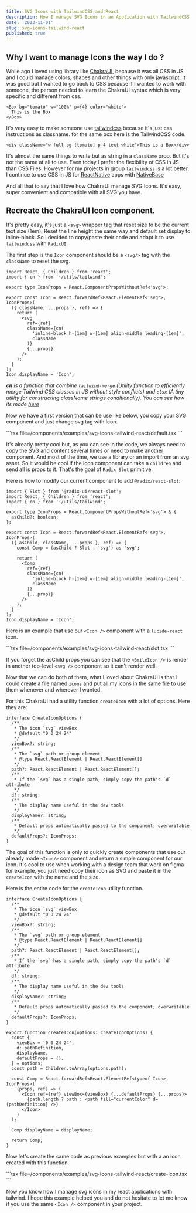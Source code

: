 ```yaml
---
title: SVG Icons with TailwindCSS and React
description: How I manage SVG Icons in an Application with TailwindCSS and React.
date: '2023-11-01'
slug: svg-icons-tailwind-react
published: true
---
```



## Why I want to manage Icons the way I do ?

While ago I loved using library like [ChakraUI](https://chakra-ui.com/), because it was all CSS in JS and I could manage colors, shapes and other things with only javascript. It was good but I wanted to go back to CSS because if I wanted to work with someone, the person needed to learn the ChakraUI syntax which is very specific and different from css.

```tsx
<Box bg="tomato" w="100%" p={4} color="white">
  This is the Box
</Box>
```

It's very easy to make someone use [tailwindcss](https://tailwindcss.com/) because it's just css instructions as classname. for the same box here is the TailwindCSS code.

```tsx
<div className="w-full bg-[tomato] p-4 text-white">This is a Box</div>
```

It's almost the same things to write but as string in a `className` prop. But it's not the same at all to use. Even today I prefer the flexibility of CSS in JS than CSS Files. However for my projects in group `tailwindcss` is a lot better. I continue to use CSS in JS for [ReactNative](https://reactnative.dev/) apps with [NativeBase](https://nativebase.io/)

And all that to say that I love how ChakraUI manage SVG Icons. It's easy, super convenient and compatible with all SVG you have.

## Recreate the ChakraUI Icon component.

It's pretty easy, it's just a `<svg>` wrapper tag that reset size to be the current text size (1em). Reset the line height the same way and default set display to inline-block. So I decided to copy/paste their code and adapt it to use `tailwindcss` with `RadixUI`.

The first step is the `Icon` component should be a `<svg/>` tag with the `className` to reset the svg.

```tsx
import React, { Children } from 'react';
import { cn } from '~/utils/tailwind';

export type IconProps = React.ComponentPropsWithoutRef<'svg'>;

export const Icon = React.forwardRef<React.ElementRef<'svg'>, IconProps>(
  ({ className, ...props }, ref) => {
    return (
      <svg
        ref={ref}
        className={cn(
          'inline-block h-[1em] w-[1em] align-middle leading-[1em]',
          className
        )}
        {...props}
      />
    );
  }
);
Icon.displayName = 'Icon';
```

_**cn** is a function that combine `tailwind-merge` (Utility function to
efficiently merge Tailwind CSS classes in JS without style conflicts) and
`clsx` (A tiny utility for constructing className strings conditionally). You
can see how its made
[here](https://github.com/Ventinc/vincentdusautoir/blob/main/src/utils/tailwind.ts)_

Now we have a first version that can be use like below, you copy your SVG component and just change svg tag with Icon.

<ComponentExample title="Default Example">
  <DefaultIconExample />
  <div slot="code">
    ```tsx file=<rootDir>/components/examples/svg-icons-tailwind-react/default.tsx
    ```
  </div>
</ComponentExample>

It's already pretty cool but, as you can see in the code, we always need to copy the SVG and content several times or need to make another component. And most of the time, we use a library or an import from an svg asset. So it would be cool if the icon component can take a `children` and send all is props to it. That's the goal of `Radix Slot` primitive.

Here is how to modify our current component to add `@radix/react-slot`:

```tsx {1,5-7,10-11,14}
import { Slot } from '@radix-ui/react-slot';
import React, { Children } from 'react';
import { cn } from '~/utils/tailwind';

export type IconProps = React.ComponentPropsWithoutRef<'svg'> & {
  asChild?: boolean;
};

export const Icon = React.forwardRef<React.ElementRef<'svg'>, IconProps>(
  ({ asChild, className, ...props }, ref) => {
    const Comp = (asChild ? Slot : 'svg') as 'svg';

    return (
      <Comp
        ref={ref}
        className={cn(
          'inline-block h-[1em] w-[1em] align-middle leading-[1em]',
          className
        )}
        {...props}
      />
    );
  }
);
Icon.displayName = 'Icon';
```

Here is an example that use our `<Icon />` component with a `lucide-react` icon.

<ComponentExample title="As a child Example">
  <SlotIconExample />
  <div slot="code">
    ```tsx file=<rootDir>/components/examples/svg-icons-tailwind-react/slot.tsx
    ```
  </div>
</ComponentExample>

If you forget the asChild props you can see that the `<SmileIcon />` is render in another top-level `<svg />` component so it can't render well.

Now that we can do both of them, what I loved about ChakraUI is that I could create a file named `icons` and put all my icons in the same file to use them whenever and wherever I wanted.

For this ChakraUI had a utility function `createIcon` with a lot of options. Here they are:

```tsx
interface CreateIconOptions {
  /**
   * The icon `svg` viewBox
   * @default "0 0 24 24"
   */
  viewBox?: string;
  /**
   * The `svg` path or group element
   * @type React.ReactElement | React.ReactElement[]
   */
  path?: React.ReactElement | React.ReactElement[];
  /**
   * If the `svg` has a single path, simply copy the path's `d` attribute
   */
  d?: string;
  /**
   * The display name useful in the dev tools
   */
  displayName?: string;
  /**
   * Default props automatically passed to the component; overwritable
   */
  defaultProps?: IconProps;
}
```

The goal of this function is only to quickly create components that use our already made `<Icon/>` component and return a simple component for our icon. It's cool to use when working with a design team that work on figma for example, you just need copy their icon as SVG and paste it in the `createIcon` with the name and the size.

Here is the entire code for the `createIcon` utility function.

```tsx
interface CreateIconOptions {
  /**
   * The icon `svg` viewBox
   * @default "0 0 24 24"
   */
  viewBox?: string;
  /**
   * The `svg` path or group element
   * @type React.ReactElement | React.ReactElement[]
   */
  path?: React.ReactElement | React.ReactElement[];
  /**
   * If the `svg` has a single path, simply copy the path's `d` attribute
   */
  d?: string;
  /**
   * The display name useful in the dev tools
   */
  displayName?: string;
  /**
   * Default props automatically passed to the component; overwritable
   */
  defaultProps?: IconProps;
}

export function createIcon(options: CreateIconOptions) {
  const {
    viewBox = '0 0 24 24',
    d: pathDefinition,
    displayName,
    defaultProps = {},
  } = options;
  const path = Children.toArray(options.path);

  const Comp = React.forwardRef<React.ElementRef<typeof Icon>, IconProps>(
    (props, ref) => (
      <Icon ref={ref} viewBox={viewBox} {...defaultProps} {...props}>
        {path.length ? path : <path fill="currentColor" d={pathDefinition} />}
      </Icon>
    )
  );

  Comp.displayName = displayName;

  return Comp;
}
```

Now let's create the same code as previous examples but with a an icon created with this function.

<ComponentExample title="createIcon Example">
  <CreateIconIconExample />
  <div slot="code">
    ```tsx file=<rootDir>/components/examples/svg-icons-tailwind-react/create-icon.tsx
    ```
  </div>
</ComponentExample>

Now you know how I manage svg icons in my react applications with tailwind. I hope this example helped you and do not hesitate to let me know if you use the same `<Icon />` component in your project.
